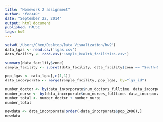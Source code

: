 ```yaml
---
title: "Homework 2 assignment"
author: "fc2440"
date: "September 22, 2014"
output: html_document
published: FALSE
tags: hw2
---
```



```r
setwd('/Users/Chen/Desktop/Data Visualization/hw2')
data_lgas <- read.csv('lgas.csv')
data_facility <- read.csv('sample_health_facilities.csv')

summary(data_facility$zone)
sample_facility <- subset(data_facility, data_facility$zone == "South-South" | data_facility$zone == "Southeast" | data_facility$zone == "Southwest")

pop_lgas <- data_lgas[,c(1,3)]
data_incorporate <- merge(sample_facility, pop_lgas, by="lga_id")

number_doctor <- by(data_incorporate$num_doctors_fulltime, data_incorporate$state, sum, na.rm=TRUE)
number_nurse <- by(data_incorporate$num_nurses_fulltime, data_incorporate$state, sum, na.rm=TRUE)
number_total <- number_doctor + number_nurse
number_total

newdata <- data_incorporate[order(-data_incorporate$pop_2006),]
newdata
```
